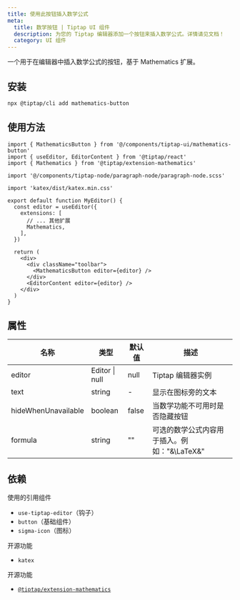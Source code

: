 ```yaml
---
title: 使用此按钮插入数学公式
meta:
  title: 数学按钮 | Tiptap UI 组件
  description: 为您的 Tiptap 编辑器添加一个按钮来插入数学公式。详情请见文档！
  category: UI 组件
---
```


一个用于在编辑器中插入数学公式的按钮，基于 Mathematics 扩展。

## 安装

```bash
npx @tiptap/cli add mathematics-button
```

## 使用方法

```tsx
import { MathematicsButton } from '@/components/tiptap-ui/mathematics-button'
import { useEditor, EditorContent } from '@tiptap/react'
import { Mathematics } from '@tiptap/extension-mathematics'

import '@/components/tiptap-node/paragraph-node/paragraph-node.scss'

import 'katex/dist/katex.min.css'

export default function MyEditor() {
  const editor = useEditor({
    extensions: [
      // ... 其他扩展
      Mathematics,
    ],
  })

  return (
    <div>
      <div className="toolbar">
        <MathematicsButton editor={editor} />
      </div>
      <EditorContent editor={editor} />
    </div>
  )
}
```

## 属性

| 名称                 | 类型            | 默认值  | 描述                                                       |
| -------------------- | --------------- | ------- | ---------------------------------------------------------- |
| editor               | Editor \| null  | null    | Tiptap 编辑器实例                                          |
| text                 | string          | -       | 显示在图标旁的文本                                         |
| hideWhenUnavailable  | boolean         | false   | 当数学功能不可用时是否隐藏按钮                             |
| formula              | string          | ""      | 可选的数学公式内容用于插入。例如："&\LaTeX&"               |

## 依赖

使用的引用组件

- `use-tiptap-editor`（钩子）
- `button`（基础组件）
- `sigma-icon`（图标）

开源功能

- `katex`

开源功能

- [`@tiptap/extension-mathematics`](/editor/extensions/functionality/mathematics)

